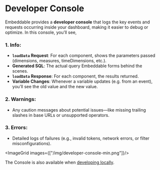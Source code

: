 
# Developer Console

Embeddable provides a **developer console** that logs the key events and requests occurring inside your dashboard, making it easier to debug or optimize. In this console, you’ll see,

### 1. **Info**:
  - **`loadData` Request**: For each component, shows the parameters passed (dimensions, measures, timeDimensions, etc.).
  - **Generated SQL**: The actual query Embeddable forms behind the scenes.
  - **`loadData` Response**: For each component, the results returned.  
  - **Variable Changes**: Whenever a variable updates (e.g. from an event), you’ll see the old value and the new value.

### 2. **Warnings**:
  - Any caution messages about potential issues—like missing trailing slashes in base URLs or unsupported operators.

### 3. **Errors**:
  - Detailed logs of failures (e.g., invalid tokens, network errors, or filter misconfigurations).

<ImageGrid images={["/img/developer-console-min.png"]}/>

The Console is also available when [developing locally](/development/local-environment). 